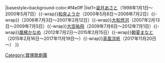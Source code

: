 {{Navbox
|name= 寶塚歌劇團宙組主演男役
|title = [[寶塚歌劇團]][[宙組]]主演男役{{#if:{{{1|}}}|（{{{1|}}}）|}}
|basestyle=background-color:#f4e0ff
|list1={{Nowrap begin}}[[姿月麻人|姿月あさと]]（1998年1月1日～2000年5月7日）{{-wrap}}[[和央葉華|和央ようか]]（2000年5月8日～2006年7月2日）{{-wrap}}{{link-ja|貴城けい}}（2006年7月3日～2007年2月12日）{{-wrap}}[[大和悠河]]（2007年2月13日～2009年7月5日）{{-wrap}}[[大空祐飛]]（2009年7月6日～2012年7月1日）{{-wrap}}[[凰稀かなめ]]（2012年7月2日～2015年2月15日）{{-wrap}}[[朝夏まなと]]（2015年2月16日～2017年11月19日～）{{-wrap}}[[真風涼帆]]（2017年11月20日～）{{Nowrap end}}
}}
<noinclude>
[[Category:寶塚歌劇團]]
</noinclude>